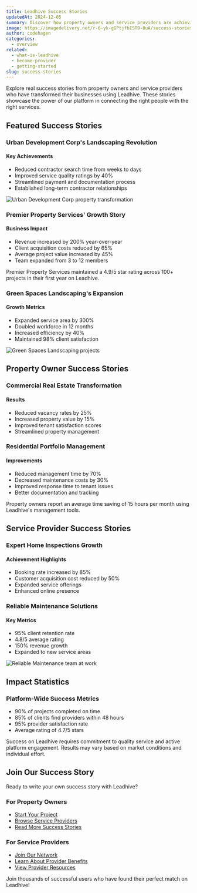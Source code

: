 ```yaml
---
title: Leadhive Success Stories
updatedAt: 2024-12-05
summary: Discover how property owners and service providers are achieving success with Leadhive's platform.
image: https://imagedelivery.net/r-6-yk-gGPtjfbIST9-8uA/success-stories/public
author: codehagen
categories:
  - overview
related:
  - what-is-leadhive
  - become-provider
  - getting-started
slug: success-stories
---
```


Explore real success stories from property owners and service providers who have transformed their businesses using Leadhive. These stories showcase the power of our platform in connecting the right people with the right services.

## Featured Success Stories

### Urban Development Corp's Landscaping Revolution

<Quote
  author="Michael Chen"
  title="CEO"
  company="Urban Development Corp"
  text="Managing landscaping for our 20+ properties used to be a logistical nightmare. With Leadhive, we found reliable contractors in every location, reducing our management overhead by 60% and improving tenant satisfaction significantly."
/>

#### Key Achievements
- Reduced contractor search time from weeks to days
- Improved service quality ratings by 40%
- Streamlined payment and documentation process
- Established long-term contractor relationships

<Image
  alt="Urban Development Corp property transformation"
  src="https://imagedelivery.net/r-6-yk-gGPtjfbIST9-8uA/urban-development/public"
  width={1200}
  height={600}
/>

### Premier Property Services' Growth Story

<Quote
  author="David Martinez"
  title="Owner"
  company="Premier Property Services"
  text="Since joining Leadhive as a service provider, we've grown our client base by 300% in just six months. The platform's professional tools and qualified leads have transformed how we do business."
/>

#### Business Impact
- Revenue increased by 200% year-over-year
- Client acquisition costs reduced by 65%
- Average project value increased by 45%
- Team expanded from 3 to 12 members

<Note variant="success">
  Premier Property Services maintained a 4.9/5 star rating across 100+ projects in their first year on Leadhive.
</Note>

### Green Spaces Landscaping's Expansion

<Quote
  author="Lisa Thompson"
  title="Director"
  company="Green Spaces Landscaping"
  text="Leadhive's platform helped us expand from a local operation to serving three major cities. The tools and support made scaling our business seamless."
/>

#### Growth Metrics
- Expanded service area by 300%
- Doubled workforce in 12 months
- Increased efficiency by 40%
- Maintained 98% client satisfaction

<Image
  alt="Green Spaces Landscaping projects"
  src="https://imagedelivery.net/r-6-yk-gGPtjfbIST9-8uA/green-spaces/public"
  width={1200}
  height={600}
/>

## Property Owner Success Stories

### Commercial Real Estate Transformation

<Quote
  author="Sarah Johnson"
  title="Property Owner"
  company="Commercial Real Estate"
  text="Finding reliable property managers was always challenging until I discovered Leadhive. Within days, I had multiple qualified proposals and found the perfect match for my portfolio."
/>

#### Results
- Reduced vacancy rates by 25%
- Increased property value by 15%
- Improved tenant satisfaction scores
- Streamlined property management

### Residential Portfolio Management

<Quote
  author="James Wilson"
  title="Investment Property Owner"
  company="Wilson Properties"
  text="Managing multiple residential properties became effortless with Leadhive. The platform helped me find and coordinate with various service providers seamlessly."
/>

#### Improvements
- Reduced management time by 70%
- Decreased maintenance costs by 30%
- Improved response time to tenant issues
- Better documentation and tracking

<Note variant="info">
  Property owners report an average time saving of 15 hours per month using Leadhive's management tools.
</Note>

## Service Provider Success Stories

### Expert Home Inspections Growth

<Quote
  author="Robert Chang"
  title="Lead Inspector"
  company="Expert Home Inspections"
  text="Leadhive's platform connected us with quality clients and streamlined our booking process. Our business has grown exponentially since joining."
/>

#### Achievement Highlights
- Booking rate increased by 85%
- Customer acquisition cost reduced by 50%
- Expanded service offerings
- Enhanced online presence

### Reliable Maintenance Solutions

<Quote
  author="Maria Garcia"
  title="Operations Manager"
  company="Reliable Maintenance"
  text="The quality of leads and the professional platform helped us establish ourselves as a premium service provider in our market."
/>

#### Key Metrics
- 95% client retention rate
- 4.8/5 average rating
- 150% revenue growth
- Expanded to new service areas

<Image
  alt="Reliable Maintenance team at work"
  src="https://imagedelivery.net/r-6-yk-gGPtjfbIST9-8uA/reliable-maintenance/public"
  width={1200}
  height={600}
/>

## Impact Statistics

### Platform-Wide Success Metrics
- 90% of projects completed on time
- 85% of clients find providers within 48 hours
- 95% provider satisfaction rate
- Average rating of 4.7/5 stars

<Note variant="warning">
  Success on Leadhive requires commitment to quality service and active platform engagement. Results may vary based on market conditions and individual effort.
</Note>

## Join Our Success Story

Ready to write your own success story with Leadhive?

### For Property Owners
- [Start Your Project](/)
- [Browse Service Providers](/)
- [Read More Success Stories](/)

### For Service Providers
- [Join Our Network](/)
- [Learn About Provider Benefits](/)
- [View Provider Resources](/)

<Note variant="success">
  Join thousands of successful users who have found their perfect match on Leadhive!
</Note> 